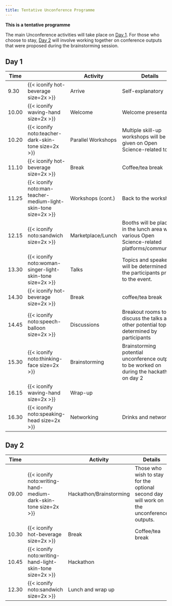 ```yaml
---
title: Tentative Unconference Programme
---
```


**This is a tentative programme**

The main Unconference activities will take place on [Day 1](#day-1).
For those who choose to stay, [Day 2](#day-2) will involve working
together on conference outputs that were proposed during the
brainstorming session.

::: {.panel-tabset}
## Day 1

| Time |   | Activity | Details | Room |
|------|---|-------|---------|------|
| 9.30 | {{< iconify hot-beverage size=2x >}} | Arrive  | Self-explanatory | Spotlight |
| 10.00 | {{< iconify waving-hand size=2x >}} | Welcome | Welcome presentation | Spotlight |
| 10.20 | {{< iconify noto:teacher-dark-skin-tone size=2x >}} | Parallel Workshops | Multiple skill-up workshops will be given on Open Science-related topics | Spotlight <br> Concept corner <br> Whiteboard |
| 11.10 | {{< iconify hot-beverage size=2x >}} | Break | Coffee/tea break | Spotlight |
| 11.25 | {{< iconify noto:man-teacher-medium-light-skin-tone size=2x >}} | Workshops (cont.) | Back to the workshops | Spotlight <br> Concept corner <br> Whiteboard |
| 12.15 | {{< iconify noto:sandwich size=2x >}} | Marketplace/Lunch | Booths will be placed in the lunch area with various Open Science-related platforms/communities | Brainstorm |
| 13.30 | {{< iconify noto:woman-singer-light-skin-tone size=2x >}} | Talks | Topics and speakers will be determined by the participants prior to the event. | Spotlight <br> Concept corner <br> Whiteboard |
| 14.30 | {{< iconify hot-beverage size=2x >}} | Break | coffee/tea break | Spotlight |
| 14.45 | {{< iconify noto:speech-balloon size=2x >}} | Discussions | Breakout rooms to discuss the talks and other potential topics determined by participants | Spotlight <br> Concept corner <br> Whiteboard <br> Brainstorm |
| 15.30 | {{< iconify noto:thinking-face size=2x >}} | Brainstorming | Brainstorming potential unconference outputs to be worked on during the hackathon on day 2 | Brainstorm |
| 16.15 | {{< iconify waving-hand size=2x >}} | Wrap-up | | Brainstorm |
| 16.30 | {{< iconify noto:speaking-head size=2x >}} | Networking | Drinks and networking | Brainstorm |

## Day 2

| Time |   | Activity | Details | Room |
|------|---|----------|---------|------|
| 09.00 | {{< iconify noto:writing-hand-medium-dark-skin-tone size=2x >}} | Hackathon/Brainstorming | Those who wish to stay for the optional second day will work on the unconference outputs. | TBD |
| 10.30 | {{< iconify hot-beverage size=2x >}} | Break | Coffee/tea break | TBD |
| 10.45 | {{< iconify noto:writing-hand-light-skin-tone size=2x >}} | Hackathon | | TBD |
| 12.30 | {{< iconify noto:sandwich size=2x >}} | Lunch and wrap up | | TBD |

:::
